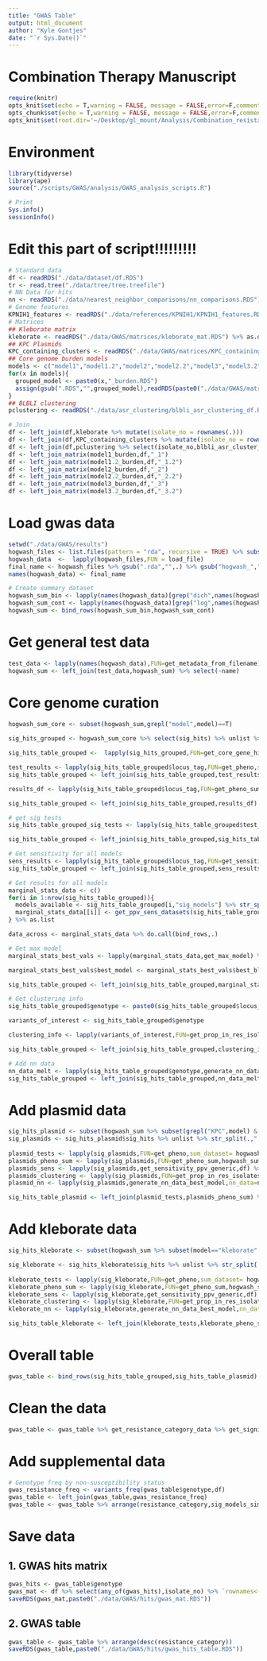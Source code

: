 ```yaml
---
title: "GWAS Table"
output: html_document
author: "Kyle Gontjes"
date: "`r Sys.Date()`"
---
```


# Combination Therapy Manuscript
```r
require(knitr)
opts_knit$set(echo = T,warning = FALSE, message = FALSE,error=F,comment=NA)
opts_chunk$set(echo = T,warning = FALSE, message = FALSE,error=F,comment=NA)
opts_knit$set(root.dir='~/Desktop/gl_mount/Analysis/Combination_resistance/pre-intro-blbli-resistance-ms/')
```

# Environment
```r
library(tidyverse) 
library(ape)
source("./scripts/GWAS/analysis/GWAS_analysis_scripts.R")

# Print
Sys.info()
sessionInfo() 
```

# Edit this part of script!!!!!!!!!
```r
# Standard data
df <- readRDS("./data/dataset/df.RDS")
tr <- read.tree("./data/tree/tree.treefile")
# NN Data for hits
nn <- readRDS("./data/nearest_neighbor_comparisons/nn_comparisons.RDS")  
# Genome features
KPNIH1_features <- readRDS("./data/references/KPNIH1/KPNIH1_features.RDS")
# Matrices
## Kleborate matrix
kleborate <- readRDS("./data/GWAS/matrices/kleborate_mat.RDS") %>% as.data.frame 
## KPC Plasmids 
KPC_containing_clusters <- readRDS("./data/GWAS/matrices/KPC_containing_cluster_mat.RDS") %>% as.data.frame
## Core genome burden models
models <- c("model1","model1.2","model2","model2.2","model3","model3.2")
for(x in models){
  grouped_model <- paste0(x,"_burden.RDS")
  assign(gsub(".RDS","",grouped_model),readRDS(paste0("./data/GWAS/matrices/",grouped_model)) %>% as.data.frame)
}
## BLBLI clustering
pclustering <- readRDS("./data/asr_clustering/blbli_asr_clustering_df.RDS")

# Join
df <- left_join(df,kleborate %>% mutate(isolate_no = rownames(.)))
df <- left_join(df,KPC_containing_clusters %>% mutate(isolate_no = rownames(.)))  
df <- left_join(df,pclustering %>% select(isolate_no,blbli_asr_cluster_renamed))
df <- left_join_matrix(model1_burden,df,"_1")
df <- left_join_matrix(model1.2_burden,df,"_1.2")
df <- left_join_matrix(model2_burden,df,"_2")
df <- left_join_matrix(model2.2_burden,df,"_2.2")
df <- left_join_matrix(model3_burden,df,"_3")
df <- left_join_matrix(model3.2_burden,df,"_3.2")
```

# Load gwas data
```r
setwd("./data/GWAS/results")
hogwash_files <- list.files(pattern = "rda", recursive = TRUE) %>% subset(grepl("MVB_dich_num",.)==F & grepl("IR_dich_num",.)==F)
hogwash_data  <-  lapply(hogwash_files,FUN = load_file)
final_name <- hogwash_files %>% gsub(".rda","",.) %>% gsub("hogwash_","",.)  
names(hogwash_data) <- final_name

# Create summary dataset
hogwash_sum_bin <- lapply(names(hogwash_data)[grep("dich",names(hogwash_data))] ,hogwash_sum_data,hogwash_data,test="binary") %>% do.call(rbind,.) %>% as.data.frame 
hogwash_sum_cont <- lapply(names(hogwash_data)[grep("log",names(hogwash_data))] ,hogwash_sum_data,hogwash_data,test="continuous") %>% do.call(rbind,.) %>% as.data.frame 
hogwash_sum <- bind_rows(hogwash_sum_bin,hogwash_sum_cont)  
```

# Get general test data 
```r
test_data <- lapply(names(hogwash_data),FUN=get_metadata_from_filename) %>% do.call(bind_rows,.)
hogwash_sum <- left_join(test_data,hogwash_sum) %>% select(-name)
```

# Core genome curation
```r
hogwash_sum_core <- subset(hogwash_sum,grepl("model",model)==T)
                           
sig_hits_grouped <- hogwash_sum_core %>% select(sig_hits) %>% unlist %>% str_split(.,",") %>% unlist %>% unique %>% subset(is.na(.)==F) %>% sort

sig_hits_table_grouped <-  lapply(sig_hits_grouped,FUN=get_core_gene_hit_annotations,eggnog_gff_df = KPNIH1_features) %>% do.call(rbind,.) %>% as.data.frame 

test_results <- lapply(sig_hits_table_grouped$locus_tag,FUN=get_pheno,sum_dataset= hogwash_sum_core) %>% do.call(bind_rows,.)
sig_hits_table_grouped <- left_join(sig_hits_table_grouped,test_results)

results_df <- lapply(sig_hits_table_grouped$locus_tag,FUN=get_pheno_sum,hogwash_sum_core) %>% do.call(bind_rows,.)

sig_hits_table_grouped <- left_join(sig_hits_table_grouped,results_df) %>% `rownames<-`(.$locus_tag)
```

```r
# get sig tests
sig_hits_table_grouped_sig_tests <- lapply(sig_hits_table_grouped$test_name,get_sig_tests) %>% do.call(rbind,.) %>% mutate(locus_tag = sig_hits_table_grouped$locus_tag)

sig_hits_table_grouped <- left_join(sig_hits_table_grouped,sig_hits_table_grouped_sig_tests)

# Get sensitivity for all models
sens_results <- lapply(sig_hits_table_grouped$locus_tag,FUN=get_sensitivity_ppv_core,df) %>% do.call(bind_rows,.) 
sig_hits_table_grouped <- left_join(sig_hits_table_grouped,sens_results)

# Get results for all models
marginal_stats_data <- c()
for(i in 1:nrow(sig_hits_table_grouped)){
  models_available <- sig_hits_table_grouped[i,"sig_models"] %>% str_split(.,";") %>% unlist
  marginal_stats_data[[i]] <- get_ppv_sens_datasets(sig_hits_table_grouped[i,]) %>% mutate(model_num = rownames(.),locus_tag = sig_hits_table_grouped$locus_tag[i]) %>% subset(model %in% models_available) 
} %>% as.list 

data_across <- marginal_stats_data %>% do.call(bind_rows,.)

# Get max model
marginal_stats_best_vals <- lapply(marginal_stats_data,get_max_model) %>% do.call(bind_rows,.) 

marginal_stats_best_vals$best_model <- marginal_stats_best_vals$best_blbli_ppv

sig_hits_table_grouped <- left_join(sig_hits_table_grouped,marginal_stats_best_vals)
```

```r
# Get clustering info
sig_hits_table_grouped$genotype <- paste0(sig_hits_table_grouped$locus_tag,"_",sig_hits_table_grouped$best_model)  

variants_of_interest <- sig_hits_table_grouped$genotype

clustering_info <- lapply(variants_of_interest,FUN=get_prop_in_res_isolates,df=df) %>% do.call(rbind,.)  %>% mutate(genotype = sig_hits_table_grouped$genotype)

sig_hits_table_grouped <- left_join(sig_hits_table_grouped,clustering_info)

# Add nn data
nn_data_melt <- lapply(sig_hits_table_grouped$genotype,generate_nn_data_best_model,nn_data=nn) %>% do.call(rbind,.)
sig_hits_table_grouped <- left_join(sig_hits_table_grouped,nn_data_melt)
```

# Add plasmid data
```r
sig_hits_plasmid <- subset(hogwash_sum %>% subset(grepl("KPC",model) & num_sig_hits >0))
sig_plasmids <- sig_hits_plasmid$sig_hits %>% unlist %>% str_split(.,",") %>% unlist %>% unique %>% sort
  
plasmid_tests <- lapply(sig_plasmids,FUN=get_pheno,sum_dataset= hogwash_sum) %>% do.call(bind_rows,.)
plasmids_pheno_sum <- lapply(sig_plasmids,FUN=get_pheno_sum,hogwash_sum) %>% do.call(bind_rows,.)
plasmids_sens <- lapply(sig_plasmids,get_sensitivity_ppv_generic,df) %>% do.call(bind_rows,.) %>% mutate(locus_tag = sig_plasmids)
plasmids_clustering <- lapply(sig_plasmids,FUN=get_prop_in_res_isolates,df=df) %>% do.call(rbind,.)  %>% mutate(genotype = sig_plasmids,locus_tag = sig_plasmids)
plasmid_nn <- lapply(sig_plasmids,generate_nn_data_best_model,nn_data=nn) %>% do.call(rbind,.)

sig_hits_table_plasmid <- left_join(plasmid_tests,plasmids_pheno_sum) %>% left_join(.,plasmids_sens) %>% left_join(.,plasmids_clustering) %>% left_join(.,plasmid_nn)
```

# Add kleborate data
```r
sig_hits_kleborate <- subset(hogwash_sum %>% subset(model=="kleborate" & num_sig_hits >0)) 

sig_kleborate <- sig_hits_kleborate$sig_hits %>% unlist %>% str_split(.,",") %>% unlist %>% unique %>% sort
  
kleborate_tests <- lapply(sig_kleborate,FUN=get_pheno,sum_dataset= hogwash_sum) %>% do.call(bind_rows,.)
kleborate_pheno_sum <- lapply(sig_kleborate,FUN=get_pheno_sum,hogwash_sum) %>% do.call(bind_rows,.)
kleborate_sens <- lapply(sig_kleborate,get_sensitivity_ppv_generic,df) %>% do.call(bind_rows,.)  %>% mutate(locus_tag = sig_kleborate)
kleborate_clustering <- lapply(sig_kleborate,FUN=get_prop_in_res_isolates,df=df) %>% do.call(rbind,.)   %>% mutate(genotype = sig_kleborate,locus_tag = sig_kleborate)
kleborate_nn <- lapply(sig_kleborate,generate_nn_data_best_model,nn_data=nn) %>% do.call(rbind,.)

sig_hits_table_kleborate <- left_join(kleborate_tests,kleborate_pheno_sum) %>% left_join(.,kleborate_sens) %>% left_join(.,kleborate_clustering) %>% left_join(.,kleborate_nn)
```


# Overall table
```r
gwas_table <- bind_rows(sig_hits_table_grouped,sig_hits_table_plasmid) %>% bind_rows(.,sig_hits_table_kleborate)
```

# Clean the data
```r
gwas_table <- gwas_table %>% get_resistance_category_data %>% get_significant_tests %>% get_significant_model %>% get_sig_phenotypes %>% get_nn_flag
```

# Add supplemental data
```r
# Genotype freq by non-susceptibility status
gwas_resistance_freq <- variants_freq(gwas_table$genotype,df)  
gwas_table <- left_join(gwas_table,gwas_resistance_freq)
gwas_table <- gwas_table %>% arrange(resistance_category,sig_models_simple)
```

# Save data
## 1. GWAS hits matrix
```r
gwas_hits <- gwas_table$genotype
gwas_mat <- df %>% select(any_of(gwas_hits),isolate_no) %>% `rownames<-`(.$isolate_no) %>% select(-isolate_no)
saveRDS(gwas_mat,paste0("./data/GWAS/hits/gwas_mat.RDS"))
```
## 2. GWAS table
```r
gwas_table <- gwas_table %>% arrange(desc(resistance_category))
saveRDS(gwas_table,paste0("./data/GWAS/hits/gwas_hits_table.RDS"))
```